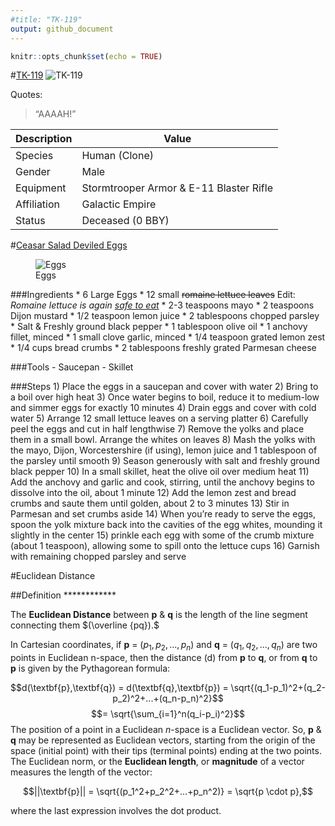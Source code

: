 ```yaml
---
#title: "TK-119"
output: github_document
---
```


```r
knitr::opts_chunk$set(echo = TRUE)
```

#[TK-119](https://starwars.fandom.com/wiki/TK-119)
![TK-119][1]

[1]:
https://vignette.wikia.nocookie.net/starwars/images/f/f1/TK-119.png/revision/latest?cb=20130220060544


Quotes: 

> "AAAAH!" 


| Description | Value |
|---|---|
|Species| Human (Clone)|
|Gender| Male |
|Equipment | Stormtrooper Armor & E-11 Blaster Rifle|
|Affiliation| Galactic Empire |
|Status| Deceased (0 BBY)|

#[Ceasar Salad Deviled Eggs](https://smittenkitchen.com/2011/12/caesar-salad-deviled-eggs/)

![Eggs][2]

[2]:
https://c2.staticflickr.com/8/7156/6482093937_3144434e26_b.jpg

###Ingredients
* 6 Large Eggs
* 12 small ~~romaine lettuce leaves~~ Edit: *Romaine lettuce is again [safe to eat](https://www.cdc.gov/ecoli/2018/o157h7-11-18/index.html)* 
*  2-3 teaspoons mayo
* 2 teaspoons Dijon mustard
* 1/2 teaspoon lemon juice
* 2 tablespoons chopped parsley
* Salt & Freshly ground black pepper
* 1 tablespoon olive oil
* 1 anchovy fillet, minced
* 1 small clove garlic, minced
* 1/4 teaspoon grated lemon zest
* 1/4 cups bread crumbs
* 2 tablespoons freshly grated Parmesan cheese

###Tools
- Saucepan
- Skillet

###Steps
1) Place the eggs in a saucepan and cover with water
2) Bring to a boil over high heat
3) Once water begins to boil, reduce it to medium-low and simmer eggs for exactly 10 minutes
4) Drain eggs and cover with cold water
5) Arrange 12 small lettuce leaves on a serving platter
6) Carefully peel the eggs and cut in half lengthwise
7) Remove the yolks and place them in a small bowl. Arrange the whites on leaves
8) Mash the yolks with the mayo, Dijon, Worcestershire (if using), lemon juice and 1 tablespoon of the parsley until smooth
9) Season generously with salt and freshly ground black pepper
10) In a small skillet, heat the olive oil over medium heat
11) Add the anchovy and garlic and cook, stirring, until the anchovy begins to dissolve into the oil, about 1 minute
12) Add the lemon zest and bread crumbs and saute them until golden, about 2 to 3 minutes
13) Stir in Parmesan and set crumbs aside
14) When you're ready to serve the eggs, spoon the yolk mixture back into the cavities of the egg whites, mounding it slightly in the center
15) prinkle each egg with some of the crumb mixture (about 1 teaspoon), allowing some to spill onto the lettuce cups
16) Garnish with remaining chopped parsley and serve

#Euclidean Distance

##Definition
************

The **Euclidean Distance** between **p** & **q** is the length of the line segment connecting them $(\overline {pq}).$

In Cartesian coordinates, if **p** = ($p_1,p_2,...,p_n$)
and **q** = ($q_1,q_2,...,q_n$) are two points in Euclidean n-space, then the distance (d) from **p** to **q**, or from **q** to **p** is given by the Pythagorean formula:

$$d(\textbf{p},\textbf{q}) = d(\textbf{q},\textbf{p}) = \sqrt{(q_1-p_1)^2+(q_2-p_2)^2+...+(q_n-p_n)^2}$$
$$= \sqrt{\sum_{i=1}^n(q_i-p_i)^2}$$
The position of a point in a Euclidean *n*-space is a Euclidean vector. So, **p** & **q** may be represented as Euclidean vectors, starting from the origin of the space (initial point) with their tips (terminal points) ending at the two points. The Euclidean norm, or the **Euclidean length**, or **magnitude** of a vector measures the length of the vector:

$$||\textbf{p}|| = \sqrt{(p_1^2+p_2^2+...+p_n^2)} = \sqrt{p \cdot p},$$

where the last expression involves the dot product.

<br></br> 


